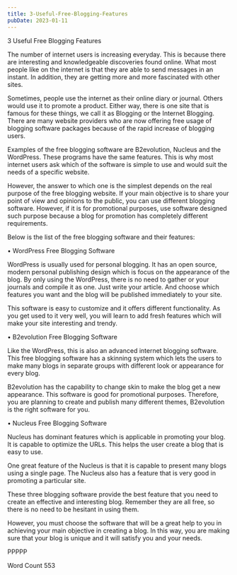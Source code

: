 ```yaml
---
title: 3-Useful-Free-Blogging-Features
pubDate: 2023-01-11
---
```


3 Useful Free Blogging Features


The number of internet users is increasing everyday. This is because there are interesting and knowledgeable discoveries found online. What most people like on the internet is that they are able to send messages in an instant. In addition, they are getting more and more fascinated with other sites. 

Sometimes, people use the internet as their online diary or journal. Others would use it to promote a product.  Either way, there is one site that is famous for these things, we call it as Blogging or the Internet Blogging. There are many website providers who are now offering free usage of blogging software packages because of the rapid increase of blogging users. 

Examples of the free blogging software are B2evolution, Nucleus and the WordPress. These programs have the same features. This is why most internet users ask which of the software is simple to use and would suit the needs of a specific website.   

However, the answer to which one is the simplest depends on the real purpose of the free blogging website. If your main objective is to share your point of view and opinions to the public, you can use different blogging software. However, if it is for promotional purposes, use software designed such purpose because a blog for promotion has completely different requirements.

Below is the list of the free blogging software and their features:

•	WordPress Free Blogging Software 

WordPress is usually used for personal blogging. It has an open source, modern personal publishing design which is focus on the appearance of the blog. By only using the WordPress, there is no need to gather or your journals and compile it as one. Just write your article. And choose which features you want and the blog will be published immediately to your site. 

This software is easy to customize and it offers different functionality. As you get used to it very well, you will learn to add fresh features which will make your site interesting and trendy. 

•	B2evolution Free Blogging Software

Like the WordPress, this is also an advanced internet blogging software. This free blogging software has a skinning system which lets the users to make many blogs in separate groups with different look or appearance for every blog. 

B2evolution has the capability to change skin to make the blog get a new appearance. This software is good for promotional purposes. Therefore, you are planning to create and publish many different themes, B2evolution is the right software for you.

•	Nucleus Free Blogging Software

Nucleus has dominant features which is applicable in promoting your blog. It is capable to optimize the URLs. This helps the user create a blog that is easy to use. 

One great feature of the Nucleus is that it is capable to present many blogs using a single page. The Nucleus also has a feature that is very good in promoting a particular site. 

These three blogging software provide the best feature that you need to create an effective and interesting blog.  Remember they are all free, so there is no need to be hesitant in using them. 

However, you must choose the software that will be a great help to you in achieving your main objective in creating a blog. In this way, you are making sure that your blog is unique and it will satisfy you and your needs.


PPPPP 

Word Count 553